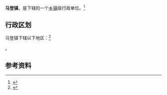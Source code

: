 {{中国乡级行政区|53/29/31/105/000}}

'''马登镇'''，是{{PRC admin/fullname|53/29/31/105/000|3}}下辖的一个[[乡镇|乡镇]]级行政单位。<ref>{{PRC admin/ref sgc|{{PRC admin/parent|53/29/31/105/000}}}}</ref>

== 行政区划 ==

马登镇下辖以下地区：<ref>{{PRC admin/ref sgc|53/29/31/105/000}}</ref>

{{PRC admin/children|53/29/31/105/000}}。

== 参考资料 ==

{{reflist}}

{{行政区划小作品}}
{{PRC admin/navcat|53/29/31/105/000}}
